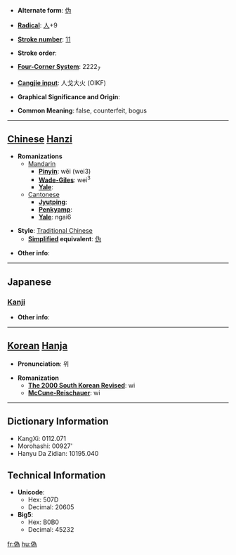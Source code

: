 * '''Alternate form''': [[伪]]

* '''[[Wiktionary:Chinese radical index| Radical]]''': [[Wiktionary:Chinese radical index 人|人]]+9

* '''[[Wiktionary:Chinese total strokes index|Stroke number]]''': [[Wiktionary:Chinese total strokes index 11|11]]

* '''Stroke order''': 

* '''[[Wiktionary:Chinese four corner index|Four-Corner System]]''': 2222<sub>7</sub>

* '''[[Wiktionary:Chinese Cangjie index|Cangjie input]]''': 人戈大火 (OIKF)

* '''Graphical Significance and Origin''': 

* '''Common Meaning''': false, counterfeit, bogus

----

== [[Chinese]] [[Hanzi]] ==

* '''Romanizations'''
** [[Mandarin]]
*** '''[[Pinyin]]''': wěi (wei3)
*** '''[[Wade-Giles]]''': wei<sup>3</sup>
*** '''[[Yale]]''': 
**[[Cantonese]]
***'''[[Jyutping]]''':
***'''[[Penkyamp]]''': 
***'''[[Yale]]''': ngai6

* '''Style''': [[Traditional Chinese]] 
** '''[[Simplified Chinese|Simplified]] equivalent''': [[伪]]

* '''Other info''': 

----

==Japanese==
===[[Kanji]]===
{{kanji|on readings=[[ぎ]] (gi), [[か]] (ka)
|kun readings=[[いつわる]] (itsuwaru), [[にせ]] (nise), [[いつわり]] (itsuwari)
}}

* '''Other info''':  

----

== [[Korean]] [[Hanja]] ==

* '''Pronunciation''': 위

* '''Romanization'''
** '''[[The 2000 South Korean Revised Romanization|The 2000 South Korean Revised]]''': wi
** '''[[McCune-Reischauer]]''': wi

----

== Dictionary Information ==

* KangXi: 0112.071
* Morohashi: 00927'
* Hanyu Da Zidian: 10195.040

== Technical Information ==

* '''Unicode''':
** Hex: 507D
** Decimal: 20605
* '''Big5''':
** Hex: B0B0
** Decimal: 45232

[[fr:偽]]
[[hu:偽]]